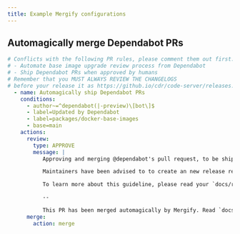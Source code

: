 ```yaml
---
title: Example Mergify configurations
---
```


## Automagically merge Dependabot PRs

```yml
# Conflicts with the following PR rules, please comment them out first:
# - Automate base image upgrade review process from Dependabot
# - Ship Dependabot PRs when approved by humans
# Remember that you MUST ALWAYS REVIEW THE CHANGELOGS
# before your release it as https://github.io/cdr/code-server/releases.
  - name: Automagically ship Dependabot PRs
    conditions:
      - author~=^dependabot(|-preview)\[bot\]$
      - label=Updated by Dependabot
      - label=packages/docker-base-images
      - base=main
    actions:
      review:
        type: APPROVE
        message: |
           Approving and merging @dependabot's pull request, to be shipped in the following image tags: `develop`

           Maintainers have been advised to to create an new release regarding this base image upgrade as soon as possible for patches, including security fixes, and within the next 48-72 hours for minor releases. For major releases, expect breaking changes and notify your users accordingly before creating an new GitHub release.

           To learn more about this guideline, please read your `docs/release-management/automated-base-image-upgrades.md` or through <https://cdrs-docs.rtapp.tk/base-images-dependabot> in case your copy of maintainers' docs go outdated.

           --

           This PR has been merged automagically by Mergify. Read `docs/post-repo-creation/mergify.md` or visit <https://cdrs-docs.rtapp.tk/mergify> to learn more.
      merge:
        action: merge
```